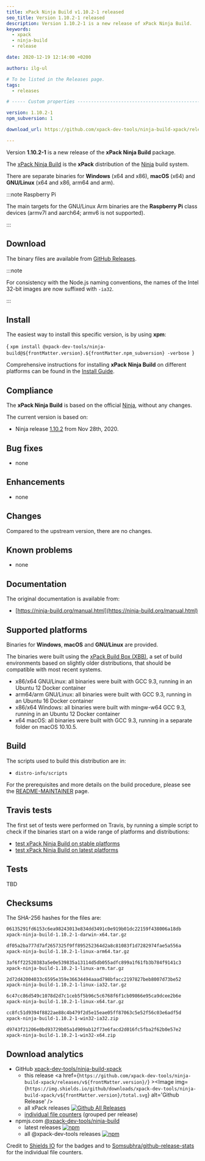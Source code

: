 ```yaml
---
title: xPack Ninja Build v1.10.2-1 released
seo_title: Version 1.10.2-1 released
description: Version 1.10.2-1 is a new release of xPack Ninja Build.
keywords:
  - xpack
  - ninja-build
  - release

date: 2020-12-19 12:14:00 +0200

authors: ilg-ul

# To be listed in the Releases page.
tags:
  - releases

# ----- Custom properties -----------------------------------------------------

version: 1.10.2-1
npm_subversion: 1

download_url: https://github.com/xpack-dev-tools/ninja-build-xpack/releases/tag/v1.10.2-1/

---
```



Version **1.10.2-1** is a new release of the **xPack Ninja Build** package.

<!-- truncate -->

<PageMetadata title={frontMatter.seo_title} />

The [xPack Ninja Build](https://xpack-dev-tools.github.io/ninja-build-xpack/)
is the **xPack** distribution of the
[Ninja](https://ninja-build.org) build system.

There are separate binaries for **Windows** (x64 and x86),
**macOS** (x64) and **GNU/Linux** (x64 and x86, arm64 and arm).

:::note Raspberry Pi

The main targets for the GNU/Linux Arm
binaries are the **Raspberry Pi** class devices (armv7l and aarch64;
armv6 is not supported).

:::

## Download

The binary files are available from <a href={frontMatter.download_url}>GitHub Releases</a>.

:::note

For consistency with the Node.js naming conventions, the names of the Intel 32-bit images are now suffixed with `-ia32`.

:::

## Install

The easiest way to install this specific version, is by using **xpm**:

<CodeBlock language="console"> {
`xpm install @xpack-dev-tools/ninja-build@${frontMatter.version}.${frontMatter.npm_subversion} -verbose
`} </CodeBlock>

Comprehensive instructions for installing **xPack Ninja Build** on different platforms
can be found in the [Install Guide](/docs/install/).

## Compliance

The **xPack Ninja Build** is based on the official
[Ninja](https://ninja-build.org),
without any changes.

The current version is based on:

- Ninja release
[1.10.2](https://github.com/ninja-build/ninja/releases/tag/v1.10.1)
from Nov 28th, 2020.

## Bug fixes

- none

## Enhancements

- none

## Changes

Compared to the upstream version, there are no changes.

## Known problems

- none

## Documentation

The original documentation is available from:

- [https://ninja-build.org/manual.html](https://ninja-build.org/manual.html)

## Supported platforms

Binaries for **Windows**, **macOS** and **GNU/Linux** are provided.

The binaries were built using the
[xPack Build Box (XBB)](https://github.com/xpack/xpack-build-box), a set
of build environments based on slightly older distributions, that should be
compatible with most recent systems.

- x86/x64 GNU/Linux: all binaries were built with GCC 9.3, running in an
  Ubuntu 12 Docker container
- arm64/arm GNU/Linux: all binaries were built with GCC 9.3, running in an
  Ubuntu 16 Docker container
- x86/x64 Windows: all binaries were built with mingw-w64 GCC 9.3, running in an
  Ubuntu 12 Docker container
- x64 macOS: all binaries were built with GCC 9.3, running in a separate
  folder on macOS 10.10.5.

## Build

The scripts used to build this distribution are in:

- `distro-info/scripts`

For the prerequisites and more details on the build procedure, please see the
[README-MAINTAINER](https://github.com/xpack-dev-tools/ninja-build-xpack/blob/xpack/README-MAINTAINER.md) page.

## Travis tests

The first set of tests were performed on Travis, by running
a simple script to check if the binaries start on a wide range of
platforms and distributions:

- [test xPack Ninja Build on stable platforms](https://travis-ci.org/github/xpack-dev-tools/ninja-build-xpack/builds/750535406)
- [test xPack Ninja Build on latest platforms](https://travis-ci.org/github/xpack-dev-tools/ninja-build-xpack/builds/750535435)

## Tests

TBD

## Checksums

The SHA-256 hashes for the files are:

```txt
06135291fd6153c6ea98243013e834dd3491c0e919b01dc22159f438006a18db
xpack-ninja-build-1.10.2-1-darwin-x64.tar.gz

df05a2ba777d7af2657325f9ff895252364d2a8c81083f1d7282974fae5a556a
xpack-ninja-build-1.10.2-1-linux-arm64.tar.gz

3af6ff22520383a5e0e539835a13114d5db055adfc899a1f61fb3b784f9141c3
xpack-ninja-build-1.10.2-1-linux-arm.tar.gz

2d72d42004033c6595e359e36634494aaad798bfacc2197827beb8007d73be52
xpack-ninja-build-1.10.2-1-linux-ia32.tar.gz

6c47cc86d549c1078d2d7c1ceb5f5b96c5c6768f6f1cb09866e95ca9dcee2b6e
xpack-ninja-build-1.10.2-1-linux-x64.tar.gz

cc8fc51d9394f8822ae88c4b479f2d5e15eae05ff87063c5e52f56c03e6adf5d
xpack-ninja-build-1.10.2-1-win32-ia32.zip

d9743f21206e0bd93729b05a1d909ab12f73e6facd2d016fc5fba2f62b0e57e2
xpack-ninja-build-1.10.2-1-win32-x64.zip
```

## Download analytics

- GitHub [xpack-dev-tools/ninja-build-xpack](https://github.com/xpack-dev-tools/ninja-build-xpack/)
  - this release <a href={`https://github.com/xpack-dev-tools/ninja-build-xpack/releases/v${frontMatter.version}/`} ><Image img={`https://img.shields.io/github/downloads/xpack-dev-tools/ninja-build-xpack/v${frontMatter.version}/total.svg`} alt='Github Release' /></a>
  - all xPack releases [![Github All Releases](https://img.shields.io/github/downloads/xpack-dev-tools/ninja-build-xpack/total.svg)](https://github.com/xpack-dev-tools/ninja-build-xpack/releases/)
  - [individual file counters](https://somsubhra.github.io/github-release-stats/?username=xpack-dev-tools&repository=ninja-build-xpack) (grouped per release)
- npmjs.com [@xpack-dev-tools/ninja-build](https://www.npmjs.com/package/@xpack-dev-tools/ninja-build)
  - latest releases [![npm](https://img.shields.io/npm/dw/@xpack-dev-tools/ninja-build.svg)](https://www.npmjs.com/package/@xpack-dev-tools/ninja-build/)
  - all @xpack-dev-tools releases [![npm](https://img.shields.io/npm/dt/@xpack-dev-tools/ninja-build.svg)](https://www.npmjs.com/package/@xpack-dev-tools/ninja-build/)

Credit to [Shields IO](https://shields.io) for the badges and to
[Somsubhra/github-release-stats](https://github.com/Somsubhra/github-release-stats)
for the individual file counters.
